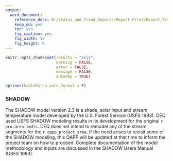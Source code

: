 ```yaml
---
output: 
  word_document:
    reference_docx: N:/Status_and_Trend_Reports/Report_Files/Report_Template.docx
    keep_md: yes
    toc: yes
    fig_caption: yes
    fig_width: 12
    fig_height: 6
---
```


```r

knitr::opts_chunk$set(results = "asis",
                      warning = FALSE,
                      error = FALSE,
                      message = FALSE,
                      autodep = TRUE)

options(kableExtra.auto_format = F)

```

### SHADOW

The SHADOW model version 2.3 is a shade, solar input and stream temperature model developed by the U.S. Forest Service (USFS 1993). DEQ used USFS SHADOW modeling results in its development for the original `r pro.area.tmdls`. DEQ does not intend to remodel any of the stream segments for the `r qapp_project_area`.  If the need arises to revisit some of the SHADOW modeling, this QAPP will be updated at that time to inform the project team on how to proceed. Complete documentation of the model methodology and inputs are discussed in the SHADOW Users Manual (USFS 1993).